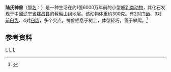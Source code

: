 {{Automatic Taxobox
| taxon = Shenshou
| authority = Bi ''et al.'', 2014
| fossil_range =[[侏羅紀|侏羅紀]]後期,{{fossil range|160}} 
| image = Shenshou NT small.jpg
| image_caption = 陆氏神兽假想图
| type_species = '''陸氏神獸<br> ''Shenshou lui'''''
| type_species_authority = Bi, Wang, Guan, Sheng & Meng, 2014
}}
'''陆氏神兽'''（[[學名|學名]]：''{{lang|la|Shenshou lui}}''）是一种生活在约1億6000万年前的小型[[哺乳类动物|哺乳类动物]]，其化石发现于中國[[辽宁省|辽宁省]][[建昌县|建昌县]]的[[髫髻山组|髫髻山组]]地层。该动物体重约300克。有2对[[门齿|门齿]]、3对[[前臼齿|前臼齿]]、4对[[臼齿|臼齿]]，多个尖点。神兽栖息于树上，体型轻巧，善于攀爬。<ref name="BiEtAl2014">{{cite journal |last=Bi |first=Shundong |last2=Wang |first2=Yuanqing |last3=Sheng |first3=Xia |last4=Meng |first4=Jin |date=10 September 2014 |title=Three new Jurassic euharamiyidan species reinforce early divergence of mammals |url=http://www.nature.com/nature/journal/vaop/ncurrent/full/nature13718.html |journal=[[Nature_(journal)|Nature]] |publisher= |volume= |issue= |pages= |doi=10.1038/nature13718 |accessdate=10 September 2014 |subscription=}}</ref>

==参考资料==
{{reflist}}
{{犬齒獸亞目|M.}}
{{古生物小作品}}
{{taxonbar}}
[[Category:_2014年描述的分类群|L]]
[[Category:单型的哺乳动物|L]]
[[Category:小贼兽目|L]]
